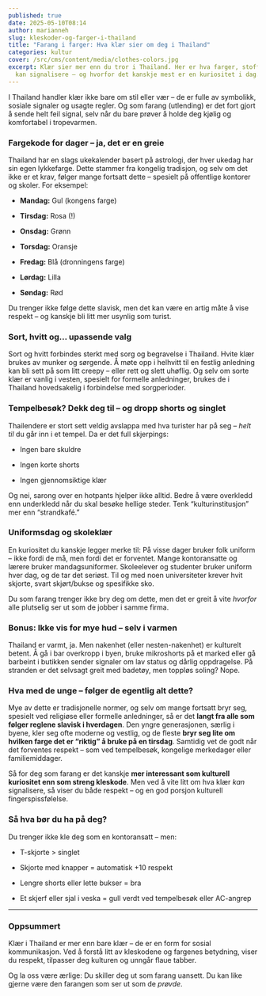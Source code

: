 ```yaml
---
published: true
date: 2025-05-10T08:14
author: marianneh
slug: kleskoder-og-farger-i-thailand
title: "Farang i farger: Hva klær sier om deg i Thailand"
categories: kultur
cover: /src/cms/content/media/clothes-colors.jpg
excerpt: Klær sier mer enn du tror i Thailand. Her er hva farger, stoff og stil
  kan signalisere – og hvorfor det kanskje mest er en kuriositet i dag.
---
```

I Thailand handler klær ikke bare om stil eller vær – de er fulle av symbolikk, sosiale signaler og usagte regler. Og som farang (utlending) er det fort gjort å sende helt feil signal, selv når du bare prøver å holde deg kjølig og komfortabel i tropevarmen.

### Fargekode for dager – ja, det er en greie

Thailand har en slags ukekalender basert på astrologi, der hver ukedag har sin egen lykkefarge. Dette stammer fra kongelig tradisjon, og selv om det ikke er et krav, følger mange fortsatt dette – spesielt på offentlige kontorer og skoler. For eksempel:

*   **Mandag:** Gul (kongens farge)
    
*   **Tirsdag:** Rosa (!)
    
*   **Onsdag:** Grønn
    
*   **Torsdag:** Oransje
    
*   **Fredag:** Blå (dronningens farge)
    
*   **Lørdag:** Lilla
    
*   **Søndag:** Rød
    

Du trenger ikke følge dette slavisk, men det kan være en artig måte å vise respekt – og kanskje bli litt mer usynlig som turist.

### Sort, hvitt og... upassende valg

Sort og hvitt forbindes sterkt med sorg og begravelse i Thailand. Hvite klær brukes av munker og sørgende. Å møte opp i helhvitt til en festlig anledning kan bli sett på som litt creepy – eller rett og slett uhøflig. Og selv om sorte klær er vanlig i vesten, spesielt for formelle anledninger, brukes de i Thailand hovedsakelig i forbindelse med sorgperioder.

### Tempelbesøk? Dekk deg til – og dropp shorts og singlet

Thailendere er stort sett veldig avslappa med hva turister har på seg – _helt til_ du går inn i et tempel. Da er det full skjerpings:

*   Ingen bare skuldre
    
*   Ingen korte shorts
    
*   Ingen gjennomsiktige klær
    

Og nei, sarong over en hotpants hjelper ikke alltid. Bedre å være overkledd enn underkledd når du skal besøke hellige steder. Tenk “kulturinstitusjon” mer enn “strandkafé.”

### Uniformsdag og skoleklær

En kuriositet du kanskje legger merke til: På visse dager bruker folk uniform – ikke fordi de må, men fordi det er forventet. Mange kontoransatte og lærere bruker mandagsuniformer. Skoleelever og studenter bruker uniform hver dag, og de tar det seriøst. Til og med noen universiteter krever hvit skjorte, svart skjørt/bukse og spesifikke sko.

Du som farang trenger ikke bry deg om dette, men det er greit å vite _hvorfor_ alle plutselig ser ut som de jobber i samme firma.

### Bonus: Ikke vis for mye hud – selv i varmen

Thailand er varmt, ja. Men nakenhet (eller nesten-nakenhet) er kulturelt betent. Å gå i bar overkropp i byen, bruke mikroshorts på et marked eller gå barbeint i butikken sender signaler om lav status og dårlig oppdragelse. På stranden er det selvsagt greit med badetøy, men toppløs soling? Nope.

### Hva med de unge – følger de egentlig alt dette?

Mye av dette er tradisjonelle normer, og selv om mange fortsatt bryr seg, spesielt ved religiøse eller formelle anledninger, så er det **langt fra alle som følger reglene slavisk i hverdagen**. Den yngre generasjonen, særlig i byene, kler seg ofte moderne og vestlig, og de fleste **bryr seg lite om hvilken farge det er “riktig” å bruke på en tirsdag**. Samtidig vet de godt når det forventes respekt – som ved tempelbesøk, kongelige merkedager eller familiemiddager.

Så for deg som farang er det kanskje **mer interessant som kulturell kuriositet enn som streng kleskode**. Men ved å vite litt om hva klær _kan_ signalisere, så viser du både respekt – og en god porsjon kulturell fingerspissfølelse.

### Så hva bør du ha på deg?

Du trenger ikke kle deg som en kontoransatt – men:

*   T-skjorte > singlet
    
*   Skjorte med knapper = automatisk +10 respekt
    
*   Lengre shorts eller lette bukser = bra
    
*   Et skjerf eller sjal i veska = gull verdt ved tempelbesøk eller AC-angrep
    

* * *

### Oppsummert

Klær i Thailand er mer enn bare klær – de er en form for sosial kommunikasjon. Ved å forstå litt av kleskodene og fargenes betydning, viser du respekt, tilpasser deg kulturen og unngår flaue tabber.

Og la oss være ærlige: Du skiller deg ut som farang uansett. Du kan like gjerne være den farangen som ser ut som de _prøvde_.